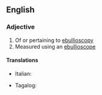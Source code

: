 ==English==

===Adjective===
{{en-adj}}

# Of or pertaining to [[ebullioscopy]]
# Measured using an [[ebullioscope]]

====Translations====
{{trans-top|of or pertaining to ebullioscopy}}
* Italian: {{t|it|ebullioscopico}}
{{trans-mid}}
* Tagalog: {{t|tl|kulunsipatin}}
{{trans-bottom}}